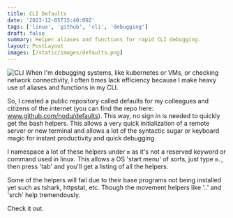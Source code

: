 ```yaml
---
title: CLI Defaults
date: '2023-12-05T15:40:00Z'
tags: ['linux', 'github', 'cli', 'debugging']
draft: false
summary: Helper aliases and functions for rapid CLI debugging.
layout: PostLayout
images: [/static/images/defaults.png]
---
```

![CLI](/static/images/defaults.png)
When I'm debugging systems, like kubernetes or VMs, or checking network connectivity, I often times lack efficiency because I make heavy use of aliases and functions in my CLI.

So, I created a public repository called defaults for my colleagues and citizens of the internet (you can find the repo here: www.github.com/nodu/defaults). This way, no sign in is needed to quickly get the bash helpers. This allows a very quick initialization of a remote server or new terminal and allows a lot of the syntactic sugar or keyboard magic for instant productivity and quick debugging.

I namespace a lot of these helpers under `m` as it's not a reserved keyword or command used in linux. This allows a OS 'start menu' of sorts, just type `m.`, then press 'tab' and you'll get a listing of all the helpers.

Some of the helpers will fail due to their base programs not being installed yet such as tshark, httpstat, etc. Though the movement helpers like '..' and 'srch' help tremendously.

Check it out.
